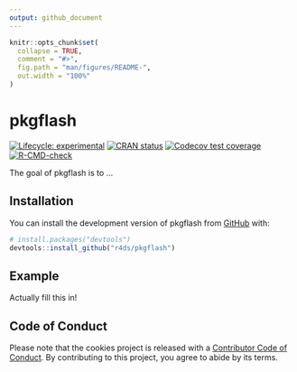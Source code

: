 ```yaml
---
output: github_document
---
```


<!-- README.md is generated from README.Rmd. Please edit that file -->

```r
knitr::opts_chunk$set(
  collapse = TRUE,
  comment = "#>",
  fig.path = "man/figures/README-",
  out.width = "100%"
)
```

# pkgflash

<!-- badges: start -->
[![Lifecycle: experimental](https://img.shields.io/badge/lifecycle-experimental-orange.svg)](https://lifecycle.r-lib.org/articles/stages.html#experimental)
[![CRAN status](https://www.r-pkg.org/badges/version/pkgflash)](https://CRAN.R-project.org/package=pkgflash)
[![Codecov test coverage](https://codecov.io/gh/r4ds/pkgflash/branch/main/graph/badge.svg)](https://app.codecov.io/gh/r4ds/pkgflash?branch=main)
[![R-CMD-check](https://github.com/r4ds/pkgflash/actions/workflows/R-CMD-check.yaml/badge.svg)](https://github.com/r4ds/pkgflash/actions/workflows/R-CMD-check.yaml)
<!-- badges: end -->

The goal of pkgflash is to ...

## Installation

You can install the development version of pkgflash from [GitHub](https://github.com/) with:

``` r
# install.packages("devtools")
devtools::install_github("r4ds/pkgflash")
```

## Example

Actually fill this in!


## Code of Conduct

Please note that the cookies project is released with a [Contributor Code of Conduct](https://contributor-covenant.org/version/2/1/CODE_OF_CONDUCT.html). By contributing to this project, you agree to abide by its terms.
